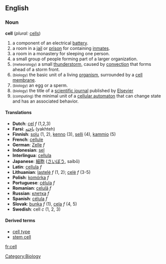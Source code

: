 ==English==

=== Noun ===
'''cell'''  (''plural:'' [[cells]])
# a component of an electrical [[battery]].
# a room in a [[jail]] or [[prison]] for containing [[inmate|inmates]].
# a room in a monastery for sleeping one person.
# a small group of people forming part of a larger organization.
# <small>(meteorology)</small> a small [[thunderstorm]], caused by [[convection]] that forms ahead of a storm front.
# <small>(biology)</small> the basic unit of a living [[organism]], surrounded by a [[cell membrane]].
# <small>(biology)</small> an egg or a sperm.
# <small>(biology)</small> the title of a [[scientific journal]] published by [[Wikipedia:Elsevier|Elsevier]]
# <small>(computing)</small> the minimal unit of a [[cellular automaton]] that can change state and has an associated behavior.

==== Translations ====
*'''Dutch''': [[cel]] ''f'' (1,2,3)
*'''Farsi''': [[یاخته]] (yakhteh)
*'''Finnish''': [[solu]] (1, 2), [[kenno]] (3), [[selli]] (4), [[kammio]] (5)
*'''French''': [[cellule]]
*'''German''': [[Zelle]] ''f''
*'''Indonesian''': [[sel]]
*'''Interlingua''': [[cellula]]
*'''Japanese''': [[細胞]] ([[さいぼう]], saibō)
*'''Latin''': [[cellula]] ''f''
*'''Lithuanian''': [[ląstelė]] ''f'' (1, 2); [[celė]] ''f'' (3-5)
*'''Polish''': [[komórka]] ''f''
*'''Portuguese''': [[célula]] ''f''
*'''Romanian''': [[celulă]] ''f''
*'''Russian''': [[:ru:клетка|клетка]] ''f''
*'''Spanish''': [[célula]] ''f''
*'''Slovak''': [[bunka]] ''f'' (1), [[cela]] ''f'' (4, 5)
*'''Swedish''': cell ''c'' (1, 2, 3)

==== Derived terms ====
* [[cell type]]
* [[stem cell]]

{{Wikipedia}}

[[Category:Biology]]

[[fr:cell]]
